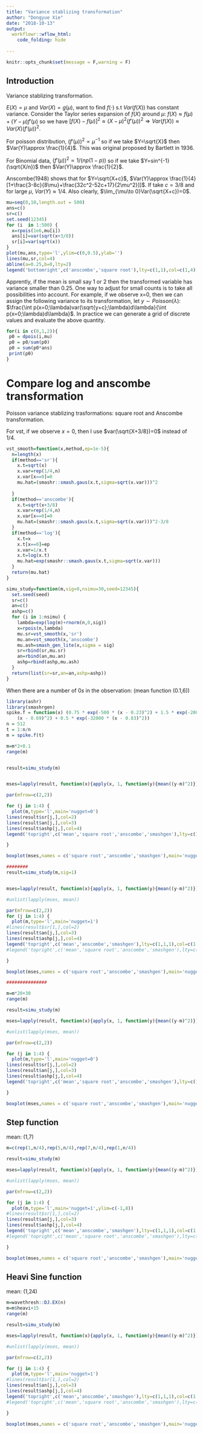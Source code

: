 ```yaml
---
title: "Variance stablizing transformation"
author: "Dongyue Xie"
date: "2018-10-13"
output: 
  workflowr::wflow_html:
    code_folding: hide
  
---
```


```r
knitr::opts_chunk$set(message = F,warning = F)
```

## Introduction

Variance stablizing transformation.

$E(X)=\mu$ and $Var(X)=g(\mu)$, want to find $f(\cdot)$ s.t $Var(f(X))$ has constant variance. Consider the Taylor series expansion of $f(X)$ around $\mu$: $f(X)\approx f(\mu)+(Y-\mu)f'(\mu)$ so we have $[f(X)-f(\mu)]^2\approx (X-\mu)^2(f'(\mu))^2 \Rightarrow Var(f(X))\approx Var(X)(f'(\mu))^2$. 

For poisson distribution, $(f'(\mu))^2\propto \mu^{-1}$ so if we take $Y=\sqrt{X}$ then $Var(Y)\approx \frac{1}{4}$. This was original proposed by Bartlett in 1936.

For Binomial data, $(f'(\mu))^2\propto 1/(np(1-p))$ so if we take $Y=sin^{-1}(\sqrt{X/n})$ then $Var(Y)\approx \frac{1}{2}$.

Anscombe(1948) shows that for $Y=\sqrt{X+c}$, $Var(Y)\approx \frac{1}{4}[1+\frac{3-8c}{8\mu}+\frac{32c^2-52c+17}{2\mu^2}]]$. If take $c=3/8$ and for large $\mu$, $Var(Y)\approx 1/4$. Also clearly, $\lim_{\mu\to 0}Var(\sqrt{X+c})=0$. 

```r
mu=seq(0,10,length.out = 500)
ans=c()
sr=c()
set.seed(12345)
for (i  in 1:500) {
  x=rpois(1e6,mu[i])
  ans[i]=var(sqrt(x+3/8))
  sr[i]=var(sqrt(x))
}
plot(mu,ans,type='l',ylim=c(0,0.5),ylab='')
lines(mu,sr,col=4)
abline(a=0.25,b=0,lty=2)
legend('bottomright',c('anscombe','square root'),lty=c(1,1),col=c(1,4))
```

Apprently, if the mean is small say 1 or 2 then the transformed variable has variance smaller than 0.25. One way to adjust for small counts is to take all possibilities into account. For example, if we observe x=0, then we can assign the following variance to its transformation, let $y\sim Poisson(\lambda)$: $\frac{\int p(x=0;\lambda)var(\sqrt{y+c};\lambda)d\lambda}{\int p(x=0;\lambda)d\lambda}$. In practice we can generate a grid of discrete values and evaluate the above quantity.

```r
for(i in c(0,1,2)){
 p0 = dpois(i,mu)
 p0 = p0/sum(p0)
 p0 = sum(p0*ans)
 print(p0)
}
```



# Compare log and anscombe transformation

Poisson variance stablizing trasformations: square root and Anscombe transformation.

For vst, if we observe $x=0$, then I use $var(\sqrt{X+3/8})=0$ instead of $1/4$.

```r
vst_smooth=function(x,method,ep=1e-5){
  n=length(x)
  if(method=='sr'){
    x.t=sqrt(x)
    x.var=rep(1/4,n)
    x.var[x==0]=0
    mu.hat=(smashr::smash.gaus(x.t,sigma=sqrt(x.var)))^2
    
  }
  if(method=='anscombe'){
    x.t=sqrt(x+3/8)
    x.var=rep(1/4,n)
    x.var[x==0]=0
    mu.hat=(smashr::smash.gaus(x.t,sigma=sqrt(x.var)))^2-3/8
  }
  if(method=='log'){
    x.t=x
    x.t[x==0]=ep
    x.var=1/x.t
    x.t=log(x.t)
    mu.hat=exp(smashr::smash.gaus(x.t,sigma=sqrt(x.var)))
  }
  return(mu.hat)
}


```

```r
simu_study=function(m,sig=0,nsimu=30,seed=12345){
  set.seed(seed)
  sr=c()
  an=c()
  ashp=c()
  for (i in 1:nsimu) {
    lambda=exp(log(m)+rnorm(n,0,sig))
    x=rpois(n,lambda)
    mu.sr=vst_smooth(x,'sr')
    mu.an=vst_smooth(x,'anscombe')
    mu.ash=smash_gen_lite(x,sigma = sig)
    sr=rbind(sr,mu.sr)
    an=rbind(an,mu.an)
    ashp=rbind(ashp,mu.ash)
  }
  return(list(sr=sr,an=an,ashp=ashp))
}

```

When there are a number of $0s$ in the observation: (mean function (0.1,6))

```r
library(ashr)
library(smashrgen)
spike.f = function(x) (0.75 * exp(-500 * (x - 0.23)^2) + 1.5 * exp(-2000 * (x - 0.33)^2) + 3 * exp(-8000 * (x - 0.47)^2) + 2.25 * exp(-16000 * 
    (x - 0.69)^2) + 0.5 * exp(-32000 * (x - 0.83)^2))
n = 512
t = 1:n/n
m = spike.f(t)

m=m*2+0.1
range(m)


result=simu_study(m)


mses=lapply(result, function(x){apply(x, 1, function(y){mean((y-m)^2)})})

par(mfrow=c(2,2))

for (j in 1:4) {
  plot(m,type='l',main='nugget=0')
lines(result$sr[j,],col=2)
lines(result$an[j,],col=3)
lines(result$ashp[j,],col=4)
legend('topright',c('mean','square root','anscombe','smashgen'),lty=c(1,1,1,1),col=c(1,2,3,4))

}
```

```r
boxplot(mses,names = c('square root','anscombe','smashgen'),main='nugget=0',ylab='MSE')
```

```r
########
result=simu_study(m,sig=1)


mses=lapply(result, function(x){apply(x, 1, function(y){mean((y-m)^2)})})

#unlist(lapply(mses, mean))

par(mfrow=c(2,2))
for (j in 1:4) {
  plot(m,type='l',main='nugget=1')
#lines(result$sr[1,],col=2)
lines(result$an[j,],col=3)
lines(result$ashp[j,],col=4)
legend('topright',c('mean','anscombe','smashgen'),lty=c(1,1,1),col=c(1,3,4))
#legend('topright',c('mean','square root','anscombe','smashgen'),lty=c(1,1,1,1),col=c(1,2,3,4))

}

```

```r
boxplot(mses,names = c('square root','anscombe','smashgen'),main='nugget=1',ylab='MSE')

###############
```

\text{Increase range of mean function to (30,150)}

```r

m=m*20+30
range(m)

result=simu_study(m)

mses=lapply(result, function(x){apply(x, 1, function(y){mean((y-m)^2)})})

#unlist(lapply(mses, mean))

par(mfrow=c(2,2))

for (j in 1:4) {
  plot(m,type='l',main='nugget=0')
lines(result$sr[j,],col=2)
lines(result$an[j,],col=3)
lines(result$ashp[j,],col=4)
legend('topright',c('mean','square root','anscombe','smashgen'),lty=c(1,1,1,1),col=c(1,2,3,4))

}

```

```r
boxplot(mses,names = c('square root','anscombe','smashgen'),main='nugget=0',ylab='MSE')
```

## Step function

mean: (1,7)

```r
m=c(rep(1,n/4),rep(5,n/4),rep(7,n/4),rep(1,n/4))

result=simu_study(m)

mses=lapply(result, function(x){apply(x, 1, function(y){mean((y-m)^2)})})

#unlist(lapply(mses, mean))

par(mfrow=c(2,2))

for (j in 1:4) {
  plot(m,type='l',main='nugget=1',ylim=c(-1,8))
#lines(result$sr[1,],col=2)
lines(result$an[j,],col=3)
lines(result$ashp[j,],col=4)
legend('topright',c('mean','anscombe','smashgen'),lty=c(1,1,1),col=c(1,3,4))
#legend('topright',c('mean','square root','anscombe','smashgen'),lty=c(1,1,1,1),col=c(1,2,3,4))

}
```

```r
boxplot(mses,names = c('square root','anscombe','smashgen'),main='nugget=0',ylab='MSE')

```

## Heavi Sine function

mean: (1,24)

```r
m=wavethresh::DJ.EX(n)
m=m$heavi+15
range(m)

result=simu_study(m)

mses=lapply(result, function(x){apply(x, 1, function(y){mean((y-m)^2)})})

#unlist(lapply(mses, mean))

par(mfrow=c(2,2))

for (j in 1:4) {
  plot(m,type='l',main='nugget=1')
#lines(result$sr[1,],col=2)
lines(result$an[j,],col=3)
lines(result$ashp[j,],col=4)
legend('topright',c('mean','anscombe','smashgen'),lty=c(1,1,1),col=c(1,3,4))
#legend('topright',c('mean','square root','anscombe','smashgen'),lty=c(1,1,1,1),col=c(1,2,3,4))

}
```

```r
boxplot(mses,names = c('square root','anscombe','smashgen'),main='nugget=0',ylab='MSE')

```
